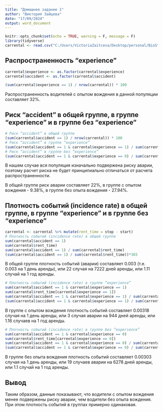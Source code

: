 ```yaml
---
title: "Домашнее задание 1"
author: "Виктория Зайцева"
date: "17/09/2024"
output: word_document
---
```


```r
knitr::opts_chunk$set(echo = TRUE, warning = F, message = F)
library(tidyverse)
carrental <- read.csv("C:/Users/VictoriaZaitceva/Desktop/personal/BioStat_2024/Принципы доказательной медицины/carrental.csv")
```


## Распространенность “experience”


```r
carrental$experience <- as.factor(carrental$experience)
carrental$accident <- as.factor(carrental$accident)
```



```r
(sum(carrental$experience == 1) / nrow(carrental)) * 100
```

Распространенность водителей с опытом вождения в данной популяции составляет 32%.

## Риск “accident” в общей группе, в группе “experience” и в группе без “experience”


```r
# Риск “accident” в общей группе
(sum(carrental$accident == 1) / nrow(carrental)) * 100
# Риск “accident” в группе “experience”
(sum(carrental$accident == 1 & carrental$experience == 1) / sum(carrental$experience == 1)) * 100
# Риск “accident” в группе без “experience”
(sum(carrental$accident == 1 & carrental$experience == 0) / sum(carrental$experience == 0)) * 100
```
В нашем случае вся популяция изначально подвержена риску аварии, поэтому расчет риска не будет принципиально отличаться от расчета распространенности.

В общей группе риск аварии составляет 22%, в группе с опытом вождения - 9.38%, в группе без опыта вождения - 27.94%.


## Плотность событий (incidence rate) в общей группе, в группе “experience” и в группе без “experience”

```r
carrental <- carrental %>% mutate(rent_time = stop - start)
# Плотность событий (incidence rate) в общей группе
sum(carrental$accident == 1)
sum(carrental$rent_time)
sum(carrental$accident == 1) / sum(carrental$rent_time)
(sum(carrental$accident == 1) / sum(carrental$rent_time))*365
```
В общей группе плотность событий (аварии) составляет 0.003 (т.е. 0.003 на 1 день аренды), или 22 случая на 7222 дней аренды, или 1.11 случай на 1 год аренды. 

```r
# Плотность событий (incidence rate) в группе “experience”
sum(carrental$accident == 1 & carrental$experience == 1)
sum(carrental$rent_time[carrental$experience == 1])
sum(carrental$accident == 1 & carrental$experience == 1) / sum(carrental$rent_time[carrental$experience == 1])
(sum(carrental$accident == 1 & carrental$experience == 1) / sum(carrental$rent_time[carrental$experience == 1])) * 365
```
В группе с опытом вождения плотность событий составляет 0.00318 случая на 1 день аренды, или 3 случая аварии на 944 дней аренды, или 1.16 случаев на 1 год аренды.

```r
# Плотность событий (incidence rate) в группе без “experience”
sum(carrental$accident == 1 & carrental$experience == 0)
sum(carrental$rent_time[carrental$experience == 0])
sum(carrental$accident == 1 & carrental$experience == 0) / sum(carrental$rent_time[carrental$experience == 0])
(sum(carrental$accident == 1 & carrental$experience == 0) / sum(carrental$rent_time[carrental$experience == 0])) * 365
```
В группе без опыта вождения плотность событий составляет 0.00303 случая на 1 день аренды, или 19 случаeв аварии на 6278 дней аренды, или 1.1 случай на 1 год аренды.


## Вывод

Таким образом, данные показывают, что водители с опытом вождения менее подвержены риску аварии, чем водители без опыта вождения. При этом плотность событий в группах примерно одинаковая. 









